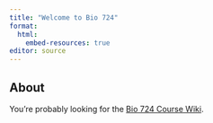 ```yaml
---
title: "Welcome to Bio 724"
format: 
  html:
    embed-resources: true
editor: source
---
```


## About

You're probably looking for the [Bio 724 Course Wiki](https://github.com/Bio724D/Bio724D_2023_2024/wiki).
